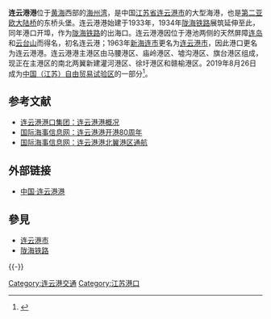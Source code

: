 {{Infobox border port
|name                      = 连云港水运（海港）口岸
|photo                     = 连云港港-航拍-DJI 0224.jpg
|country                   = {{PRC}}
|location                  = [[江苏省|江苏省]][[连云港市|连云港市]]
|type                      = 国家一类水运口岸
|border_guard              = 江苏出入境边防检查总站<br>连云港出入境边防检查站
|customs                   = [[南京海关|南京海关]]
|opened                    = 1956年6月
| stat_import-export_value = 
| stat_passenger           = 
| stat_cargo               = 11,232.88万吨
| stat_container           = 255,0782标箱
| stat_vehicle             = 
| stat_year                = 2016<ref name="口岸年鉴2017">{{cite book |author1=国家口岸管理办公室 |author2=中国口岸协会 |title=《中国口岸年鉴2017》 |location=[[北京市|北京]] |publisher=[[中国海关出版社|中国海关出版社]] |date=2017.12 |page=211 |isbn=978-7-5175-0240-1}}</ref>
}}
{{commonscat|Port of Lianyungang}}

'''连云港港'''位于[[黄海|黄海]]西部的[[海州湾|海州湾]]，是中国[[江苏省|江苏省]][[连云港市|连云港市]]的大型海港，也是[[第二亚欧大陆桥|第二亚欧大陆桥]]的东桥头堡。连云港港始建于1933年，1934年[[陇海铁路|陇海铁路]]展筑延伸至此，同年港口开埠，作为[[陇海铁路|陇海铁路]]的出海口。连云港港因位于港池两侧的天然屏障[[连岛|连岛]]和[[云台山|云台山]]而得名，初名连云港；1963年[[新海连市|新海连市]]更名为[[连云港市|连云港市]]，因此港口更名为连云港港。连云港港主港区由马腰港区、庙岭港区、墟沟港区、旗台港区组成，现正在主港区的南北两翼新建灌河港区、徐圩港区和赣榆港区。2019年8月26日成为[[中国（江苏）自由贸易试验区|中国（江苏）自由贸易试验区]]的一部分<ref>{{Cite web |url=http://www.gov.cn/zhengce/content/2019-08/26/content_5424518.htm |title=国务院关于同意新设6个自由贸易试验区的批复 |accessdate=2019-08-26 |archive-date=2019-08-30 |archive-url=https://web.archive.org/web/20190830190216/http://www.gov.cn/zhengce/content/2019-08/26/content_5424518.htm |dead-url=no }}</ref>。

== 参考文献 ==
{{Reflist}}
* [http://www.lygport.com.cn/gkjj.aspx 连云港港口集团：连云港港概况] {{Wayback|url=http://www.lygport.com.cn/gkjj.aspx |date=20131226005315 }}
* [http://www.simic.net.cn/news_show.php?id=129819 国际海事信息网：连云港港开港80周年] {{Wayback|url=http://www.simic.net.cn/news_show.php?id=129819 |date=20131225235018 }}
* [http://www.simic.net.cn/news_show.php?id=123837 国际海事信息网：连云港港北翼港区通航] {{Wayback|url=http://www.simic.net.cn/news_show.php?id=123837 |date=20131225235458 }}

== 外部链接 ==
* [http://www.lygport.com.cn/ 中国·连云港港] {{Wayback|url=http://www.lygport.com.cn/ |date=20081013113550 }}

== 參見 ==
* [[连云港市|连云港市]]
* [[陇海铁路|陇海铁路]]

{{-}}
{{中华人民共和国港口}}
{{中华人民共和国国境口岸|水运}}
{{中国自由贸易试验区}}
[[Category:连云港交通|Category:连云港交通]]
[[Category:江苏港口|Category:江苏港口]]